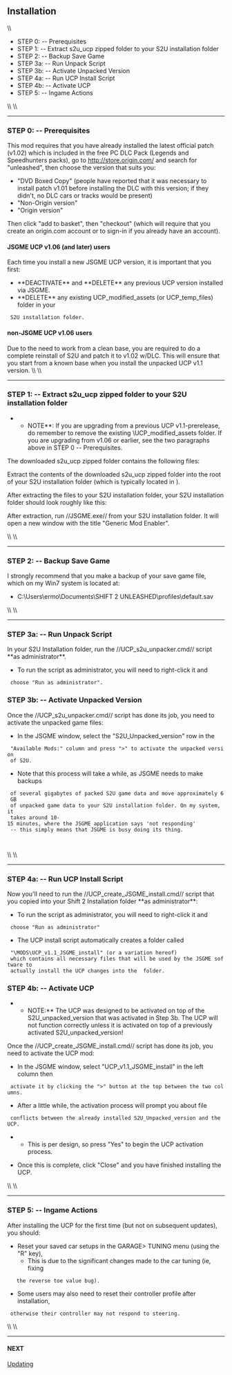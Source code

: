 == Installation ==
\\
* STEP 0: -- Prerequisites
* STEP 1: -- Extract s2u_ucp zipped folder to your S2U installation folder
* STEP 2: -- Backup Save Game
* STEP 3a: -- Run Unpack Script
* STEP 3b: -- Activate Unpacked Version
* STEP 4a: -- Run UCP Install Script
* STEP 4b: -- Activate UCP
* STEP 5: -- Ingame Actions
\\
\\
----
=== STEP 0: -- Prerequisites ===

This mod requires that you have already installed the latest official patch
(v1.02) which is included in the free PC DLC Pack (Legends and Speedhunters
packs), go to http://store.origin.com/ and search for "unleashed", then choose
the version that suits you:

* "DVD Boxed Copy" (people have reported that it was necessary to install patch v1.01 before installing the DLC with this version; if they didn't, no DLC cars or tracks would be present)
* "Non-Origin version"
* "Origin version"

Then click "add to basket", then "checkout" (which will require that you create
an origin.com account or to sign-in if you already have an account). 

==== JSGME UCP v1.06 (and later) users ====

Each time you install a new JSGME UCP version, it is important that you first:
* **DEACTIVATE** and **DELETE** any previous UCP version installed via JSGME.
* **DELETE** any existing UCP_modified_assets (or UCP_temp_files) folder in your
  S2U installation folder.

==== non-JSGME UCP v1.06 users ====

Due to the need to work from a clean base, you are required to do a complete
reinstall of S2U and patch it to v1.02 w/DLC. This will ensure that you start
from a known base when you install the unpacked UCP v1.1 version.
\\
\\
----
=== STEP 1: -- Extract s2u_ucp zipped folder to your S2U installation folder ===

**NOTE**: If you are upgrading from a previous UCP v1.1-prerelease, do remember to remove the existing <S2U Installation>\UCP_modified_assets folder. If you are upgrading from v1.06 or earlier, see the two paragraphs above in STEP 0 -- Prerequisites.

The downloaded s2u_ucp zipped folder contains the following files:

{{images/UCP_STEP_1a_file_list.png}}

Extract the contents of the downloaded s2u_ucp zipped folder into the root of your S2U installation folder (which is typically located in {{{"C:\Program Files (x86)\Electronic Arts\SHIFT 2 UNLEASHED\"}}}).

After extracting the files to your S2U installation folder, your S2U installation folder should look roughly like this:

{{images/UCP_STEP_1b_copy_to_s2u_installation_folder.png}}
		
After extraction, run //JSGME.exe// from your S2U installation folder.
It will open a new window with the title "Generic Mod Enabler".

{{images/UCP_STEP_1c_JSGME_1st_run.png}}

\\
\\
----
=== STEP 2: -- Backup Save Game ===

I strongly recommend that you make a backup of your save game file, which on my
Win7 system is located at:

* C:\Users\ermo\Documents\SHIFT 2 UNLEASHED\profiles\default.sav
\\
\\
----
=== STEP 3a: -- Run Unpack Script ===

In your S2U Installation folder, run the //UCP_s2u_unpacker.cmd// script **as administrator**.
 
{{images/UCP_STEP_3a_s2u_unpacker.cmd_run_as_administrator.png}}

* To run the script as administrator, you will need to right-click it and
  choose "Run as administrator".

{{images/UCP_STEP_3ab_s2u_unpacker.cmd.png}}
{{images/UCP_STEP_3ac_s2u_unpacker.cmd_finished.png}}

=== STEP 3b: -- Activate Unpacked Version ===

Once the //UCP_s2u_unpacker.cmd// script has done its job, you need to activate
the unpacked game files:

{{images/UCP_STEP_3ba_JSGME_activate_s2u_unpacked_version.png}}

* In the JSGME window, select the "S2U_Unpacked_version" row in the
  "Available Mods:" column and press ">" to activate the unpacked version
  of S2U.
* Note that this process will take a while, as JSGME needs to make backups
  of several gigabytes of packed S2U game data and move approximately 6 GB
  of unpacked game data to your S2U installation folder. On my system, it
  takes around 10-15 minutes, where the JSGME application says 'not responding'
  -- this simply means that JSGME is busy doing its thing.
  
  
{{images/UCP_STEP_3bb_JSGME_finished_activating_s2u_unpacked_version.png}}
\\
\\
----
=== STEP 4a: -- Run UCP Install Script ===

Now you'll need to run the //UCP_create_JSGME_install.cmd// script that you copied
into your Shift 2 Installation folder **as administrator**:

{{images/UCP_STEP_4a_create_JSGME_install.cmd_run_as_administrator.png}}

* To run the script as administrator, you will need to right-click it and
  choose "Run as administrator"

{{images/UCP_STEP_4ab_create_JSGME_install.cmd.png}}
{{images/UCP_STEP_4ac_create_JSGME_install_finished.cmd.png}}

* The UCP install script automatically creates a folder called
  "\MODS\UCP_v1.1_JSGME_install" (or a variation hereof)
  which contains all necessary files that will be used by the JSGME software to
  actually install the UCP changes into the <S2U Installation> folder. 

=== STEP 4b: -- Activate UCP ===

**NOTE:** The UCP was designed to be activated on top of the S2U_unpacked_version that was activated in Step 3b. The UCP will not function correctly unless it is activated on top of a previously activated S2U_unpacked_version!

Once the //UCP_create_JSGME_install.cmd// script has done its job, you need to
activate the UCP mod:

{{images/UCP_STEP_4ba_JSGME_activate_ucp_JSGME_install.png}}

* In the JSGME window, select "UCP_v1.1_JSGME_install" in the left column then
  activate it by clicking the ">" button at the top between the two columns.
* After a little while, the activation process will prompt you about file
  conflicts between the already installed S2U_Unpacked_version and the UCP.
**  This is per design, so press "Yes" to begin the UCP activation process.

{{images/UCP_STEP_4bb_JSGME_finished_activating_ucp_JSGME_install.png}}

* Once this is complete, click "Close" and you have finished installing the UCP.
\\
\\
----
=== STEP 5: -- Ingame Actions ===

After installing the UCP for the first time (but not on subsequent updates),
you should:

* Reset your saved car setups in the GARAGE> TUNING menu (using the "R" key),
**  This is due to the significant changes made to the car tuning (ie, fixing
    the reverse toe value bug). 
* Some users may also need to reset their controller profile after installation,
  otherwise their controller may not respond to steering.
\\
\\
----

==== NEXT ====

[[Updating]]